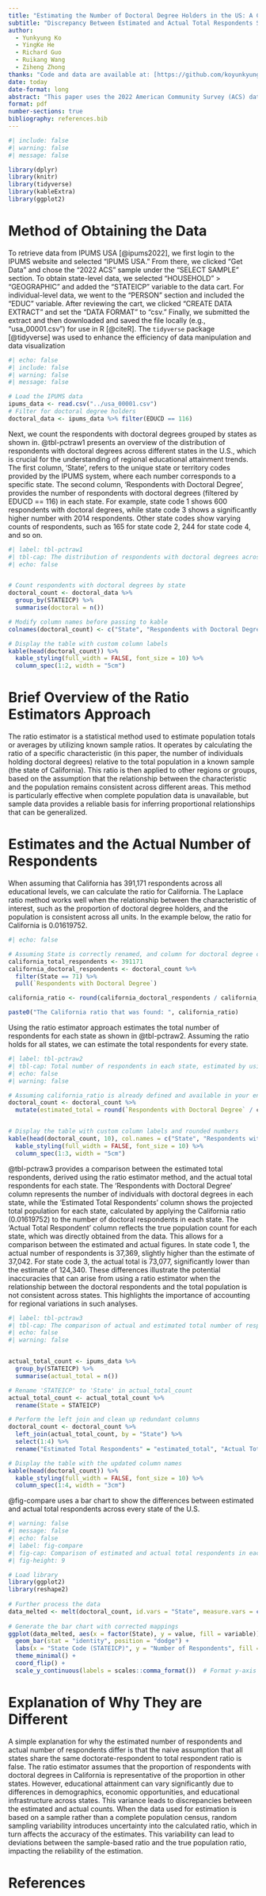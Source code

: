 ```yaml
---
title: "Estimating the Number of Doctoral Degree Holders in the US: A Comparative Analysis Using Laplace Ratio Estimators"
subtitle: "Discrepancy Between Estimated and Actual Total Respondents Show Regional Variations in Educational Attainment"
author: 
  - Yunkyung Ko
  - YingKe He
  - Richard Guo
  - Ruikang Wang
  - Ziheng Zhong
thanks: "Code and data are available at: [https://github.com/koyunkyung/state_respondents](https://github.com/koyunkyung/state_respondents)."
date: today
date-format: long
abstract: "This paper uses the 2022 American Community Survey (ACS) data from IPUMS USA to estimate the total number of respondents with doctoral degrees across U.S. states using the Laplace ratio estimator. The estimated totals are compared to actual state-level respondent counts, highlighting discrepancies caused by regional variations in educational attainment. The results emphasize the limitations of applying a single ratio across diverse states and suggest that regional differences should be accounted for when using such estimation methods."
format: pdf
number-sections: true
bibliography: references.bib
---
```


```r
#| include: false
#| warning: false
#| message: false

library(dplyr)
library(knitr)
library(tidyverse)
library(kableExtra)
library(ggplot2)
```

# Method of Obtaining the Data

To retrieve data from IPUMS USA [@ipums2022], we first login to the IPUMS website and selected "IPUMS USA." From there, we clicked "Get Data" and chose the "2022 ACS" sample under the "SELECT SAMPLE" section. To obtain state-level data, we selected "HOUSEHOLD" \> "GEOGRAPHIC" and added the "STATEICP" variable to the data cart. For individual-level data, we went to the "PERSON" section and included the "EDUC" variable. After reviewing the cart, we clicked "CREATE DATA EXTRACT" and set the "DATA FORMAT" to "csv." Finally, we submitted the extract and then downloaded and saved the file locally (e.g., "usa_00001.csv") for use in R [@citeR]. The `tidyverse` package [@tidyverse] was used to enhance the efficiency of data manipulation and data visualization

```r
#| echo: false
#| include: false
#| warning: false
#| message: false

# Load the IPUMS data
ipums_data <- read.csv("../usa_00001.csv")
# Filter for doctoral degree holders
doctoral_data <- ipums_data %>% filter(EDUCD == 116)
```

Next, we count the respondents with doctoral degrees grouped by states as shown in. @tbl-pctraw1 presents an overview of the distribution of respondents with doctoral degrees across different states in the U.S., which is crucial for the understanding of regional educational attainment trends. The first column, 'State', refers to the unique state or territory codes provided by the IPUMS system, where each number corresponds to a specific state. The second column, 'Respondents with Doctoral Degree', provides the number of respondents with doctoral degrees (filtered by EDUCD == 116) in each state. For example, state code 1 shows 600 respondents with doctoral degrees, while state code 3 shows a significantly higher number with 2014 respondents. Other state codes show varying counts of respondents, such as 165 for state code 2, 244 for state code 4, and so on.

```r
#| label: tbl-pctraw1
#| tbl-cap: The distribution of respondents with doctoral degrees across states with different STATEICPs (**Note:** The table is being displayed with only the first part shown to optimize space.)
#| echo: false


# Count respondents with doctoral degrees by state
doctoral_count <- doctoral_data %>%
  group_by(STATEICP) %>%
  summarise(doctoral = n())

# Modify column names before passing to kable
colnames(doctoral_count) <- c("State", "Respondents with Doctoral Degree")

# Display the table with custom column labels
kable(head(doctoral_count)) %>%
  kable_styling(full_width = FALSE, font_size = 10) %>%
  column_spec(1:2, width = "5cm")

```

# Brief Overview of the Ratio Estimators Approach

The ratio estimator is a statistical method used to estimate population totals or averages by utilizing known sample ratios. It operates by calculating the ratio of a specific characteristic (in this paper, the number of individuals holding doctoral degrees) relative to the total population in a known sample (the state of California). This ratio is then applied to other regions or groups, based on the assumption that the relationship between the characteristic and the population remains consistent across different areas. This method is particularly effective when complete population data is unavailable, but sample data provides a reliable basis for inferring proportional relationships that can be generalized.

# Estimates and the Actual Number of Respondents

When assuming that California has 391,171 respondents across all educational levels, we can calculate the ratio for California. The Laplace ratio method works well when the relationship between the characteristic of interest, such as the proportion of doctoral degree holders, and the population is consistent across all units. In the example below, the ratio for California is 0.01619752. 

```r
#| echo: false

# Assuming State is correctly renamed, and column for doctoral degree count is "Respondents with Doctoral Degree"
california_total_respondents <- 391171
california_doctoral_respondents <- doctoral_count %>%
  filter(State == 71) %>%
  pull(`Respondents with Doctoral Degree`)

california_ratio <- round(california_doctoral_respondents / california_total_respondents, 5)

paste0("The California ratio that was found: ", california_ratio)

```

Using the ratio estimator approach estimates the total number of respondents for each state as shown in @tbl-pctraw2. Assuming the ratio holds for all states, we can estimate the total respondents for every state.


```r
#| label: tbl-pctraw2
#| tbl-cap: Total number of respondents in each state, estimated by using the ratio estimators approach (**Note:** The table is being displayed with only the first part shown to optimize space.)
#| echo: false
#| warning: false

# Assuming california_ratio is already defined and available in your environment
doctoral_count <- doctoral_count %>%
  mutate(estimated_total = round(`Respondents with Doctoral Degree` / california_ratio, 2))


# Display the table with custom column labels and rounded numbers
kable(head(doctoral_count, 10), col.names = c("State", "Respondents with Doctoral Degree", "Estimated Total Number of Respondents")) %>%
  kable_styling(full_width = FALSE, font_size = 10) %>%
  column_spec(1:3, width = "5cm")


```

@tbl-pctraw3 provides a comparison between the estimated total respondents, derived using the ratio estimator method, and the actual total respondents for each state. The 'Respondents with Doctoral Degree' column represents the number of individuals with doctoral degrees in each state, while the 'Estimated Total Respondents' column shows the projected total population for each state, calculated by applying the California ratio (0.01619752) to the number of doctoral respondents in each state. The 'Actual Total Respondent' column reflects the true population count for each state, which was directly obtained from the data. This allows for a comparison between the estimated and actual figures. In state code 1, the actual number of respondents is 37,369, slightly higher than the estimate of 37,042. For state code 3, the actual total is 73,077, significantly lower than the estimate of 124,340. These differences illustrate the potential inaccuracies that can arise from using a ratio estimator when the relationship between the doctoral respondents and the total population is not consistent across states. This highlights the importance of accounting for regional variations in such analyses.

\newpage

```r
#| label: tbl-pctraw3
#| tbl-cap: The comparison of actual and estimated total number of respondents in each state (**Note:** The table is being displayed with only the first part shown to optimize space.)
#| echo: false
#| warning: false


actual_total_count <- ipums_data %>%
  group_by(STATEICP) %>%
  summarise(actual_total = n())

# Rename 'STATEICP' to 'State' in actual_total_count
actual_total_count <- actual_total_count %>%
  rename(State = STATEICP)

# Perform the left join and clean up redundant columns
doctoral_count <- doctoral_count %>%
  left_join(actual_total_count, by = "State") %>%
  select(1:4) %>% 
  rename("Estimated Total Respondents" = "estimated_total", "Actual Total Respondents" = "actual_total")

# Display the table with the updated column names
kable(head(doctoral_count)) %>%
  kable_styling(full_width = FALSE, font_size = 10) %>%
  column_spec(1:4, width = "3cm")

```
@fig-compare uses a bar chart to show the differences between estimated and actual total respondents across every state of the U.S. 


```r
#| warning: false
#| message: false
#| echo: false
#| label: fig-compare
#| fig-cap: Comparison of estimated and actual total respondents in each state of U.S.
#| fig-height: 9

# Load library
library(ggplot2)
library(reshape2)
 
# Further process the data
data_melted <- melt(doctoral_count, id.vars = "State", measure.vars = c("Estimated Total Respondents", "Actual Total Respondents"))
 
# Generate the bar chart with corrected mappings
ggplot(data_melted, aes(x = factor(State), y = value, fill = variable)) +
  geom_bar(stat = "identity", position = "dodge") +
  labs(x = "State Code (STATEICP)", y = "Number of Respondents", fill = "Type") +
  theme_minimal() +
  coord_flip() +
  scale_y_continuous(labels = scales::comma_format())  # Format y-axis with commas

```

# Explanation of Why They are Different

A simple explanation for why the estimated number of respondents and actual number of respondents differ is that the naive assumption that all states share the same doctorate-respondent to total respondent ratio is false. The ratio estimator assumes that the proportion of respondents with doctoral degrees in California is representative of the proportion in other states. However, educational attainment can vary significantly due to differences in demographics, economic opportunities, and educational infrastructure across states. This variance leads to discrepancies between the estimated and actual counts. When the data used for estimation is based on a sample rather than a complete population census, random sampling variability introduces uncertainty into the calculated ratio, which in turn affects the accuracy of the estimates. This variability can lead to deviations between the sample-based ratio and the true population ratio, impacting the reliability of the estimation.


\newpage


# References